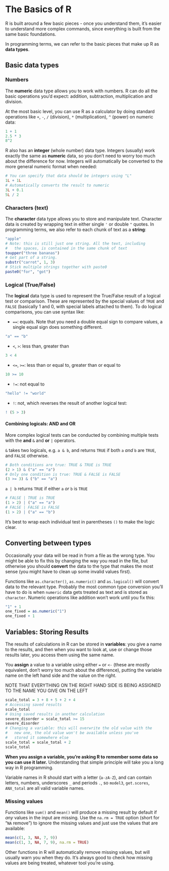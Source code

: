 # The Basics of R

R is built around a few basic pieces - once you understand them,
it's easier to understand more complex commands, since everything
is built from the same basic foundations.

In programming terms, we can refer to the basic pieces that make
up R as **data types**.

## Basic data types

### Numbers

The **numeric** data type allows you to work with numbers. R can
do all the basic operations you'd expect: addition, subtraction,
multiplication and division.

At the most basic level, you can use R as a calculator by doing
standard operations like `+`, `-`, `/` (division), `*` (multiplication),
`^` (power) on numeric data:

```r
1 + 1
2.5 * 3
8^2
```

R also has an **integer** (whole number) data type. Integers (usually)
work exactly the same as **numeric** data, so you don't need to worry
too much about the difference for now. Integers will automatically be
converted to the more general numeric format when needed:

```r
# You can specify that data should be integers using "L"
1L + 1L
# Automatically converts the result to numeric
3L + 0.1
5L / 2
```

### Characters (text)

The **character** data type allows you to store and manipulate
text. Character data is created by wrapping text in either single `'` or
double `"` quotes. In programming terms, we also refer to each chunk of text
as a **string**:

```r
"apple"
# Note: this is still just one string. All the text, including
#   the spaces, is contained in the same chunk of text
toupper("three bananas")
# Get part of a string.
substr("carrot", 1, 3)
# Stick multiple strings together with paste0
paste0("for", "got")
```

### Logical (True/False)

The **logical** data type is used to represent the True/False result
of a logical test or comparison. These are represented by the
special values of `TRUE` and `FALSE` (basically 1 and 0, with special labels
attached to them). To do logical comparisons, you can use syntax like:

* `==`: equals. Note that you need a double equal sign to compare values,
  a single equal sign does something different.
  
```r
"a" == "b"
```

* `<`, `>`: less than, greater than

```r
3 < 4
```

* `<=`, `>=`: less than or equal to, greater than or equal to

```r
10 >= 10
```

* `!=`: not equal to

```r
"hello" != "world"
```

* `!`: not, which reverses the result of another logical test:

```r
! (5 > 3)
```

#### Combining logicals: AND and OR

More complex logical tests can be conducted by combining multiple tests
with the **and** `&` and **or** `|` operators. 

`&` takes two logicals, e.g. `a & b`,  and returns `TRUE` if both `a` *and* `b` 
are `TRUE`, and `FALSE` otherwise.

```r
# Both conditions are true: TRUE & TRUE is TRUE
(2 > 1) & ("a" == "a")
# Only one condition is true: TRUE & FALSE is FALSE
(3 >= 3) & ("b" == "a")
```

`a | b` returns `TRUE` if either `a` *or* `b` is `TRUE`

```r
# FALSE | TRUE is TRUE
(1 > 2) | ("a" == "a")
# FALSE | FALSE is FALSE
(1 > 2) | ("a" == "b")
```

It's best to wrap each individual test in parentheses `()` to make the logic clear.

## Converting between types

Occasionally your data will be read in from a file as the wrong type.
You might be able to fix this by changing the way you read in the file,
but otherwise you should **convert** the data to the type that makes
the most sense (you might have to clean up some invalid values first).

Functions like `as.character()`, `as.numeric()` and `as.logical()` will
convert data to the relevant type. Probably the most common type conversion
you'll have to do is when `numeric` data gets treated as text and is stored
as `character`. Numeric operations like addition won't work until you fix
this:

```r
"1" + 1
one_fixed = as.numeric("1")
one_fixed + 1
```

## Variables: Storing Results

The results of calculations in R can be stored in **variables**: you
give a name to the results, and then when you want to look at, use
or change those results later, you access them using the same name.

You **assign** a value to a variable using either `=` or `<-` (these
are mostly equivalent, don't worry too much about the difference), putting
the variable name on the left hand side and the value on the right.

NOTE THAT EVERYTHING ON THE RIGHT HAND SIDE IS BEING ASSIGNED TO THE NAME YOU GIVE ON THE LEFT

```r
scale_total = 3 + 8 + 5 + 2 + 4
# Accessing saved results
scale_total
# Using saved results in another calculation
severe_disorder = scale_total >= 15
severe_disorder
# Changing a variable: this will overwrite the old value with the
#   new one, the old value won't be available unless you've
#   stored it somewhere else
scale_total = scale_total + 2
scale_total
```

**When you assign a variable, you're asking R to remember some data so you can 
use it later.** Understanding that simple
principle will take you a long way in R programming.


Variable names in R should start with a letter (`a-zA-Z`), and
can contain letters, numbers, underscores `_` and periods `.`, so
`model3`, `get.scores`, `ANX_total` are all valid variable names.

### Missing values

Functions like `sum()` and `mean()` will produce a missing
result by default if *any* values in the input are missing. Use the
`na.rm = TRUE` option (short for "`NA` remove") to ignore the missing values 
and just use the values that are available:

```r
mean(c(1, 3, NA, 7, 9))
mean(c(1, 3, NA, 7, 9), na.rm = TRUE)
```

Other functions in R will automatically remove missing values, but
will usually warn you when they do. It's always good to check
how missing values are being treated, whatever tool you're using.

